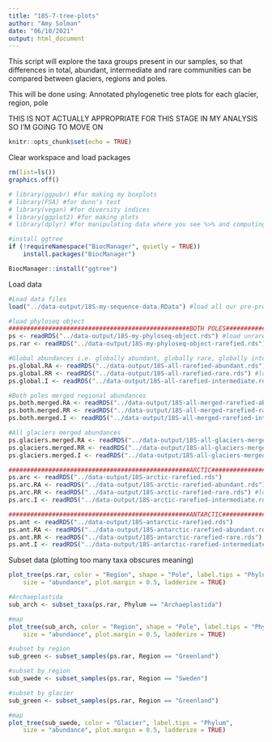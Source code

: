 ```yaml
---
title: "18S-7-tree-plots"
author: "Amy Solman"
date: "06/10/2021"
output: html_document
---
```


This script will explore the taxa groups present in our samples, so that differences in total, abundant, intermediate and rare communities can be compared between glaciers, regions and poles.

This will be done using:
Annotated phylogenetic tree plots for each glacier, region, pole

THIS IS NOT ACTUALLY APPROPRIATE FOR THIS STAGE IN MY ANALYSIS SO I'M GOING TO MOVE ON

```r
knitr::opts_chunk$set(echo = TRUE)
```

Clear workspace and load packages
```r
rm(list=ls())
graphics.off()

# library(ggpubr) #for making my boxplots
# library(FSA) #for dunn's test
# library(vegan) #for diversity indices
# library(ggplot2) #for making plots
# library(dplyr) #for manipulating data where you see %>% and computing summary stats

#install ggtree
if (!requireNamespace("BiocManager", quietly = TRUE))
    install.packages("BiocManager")

BiocManager::install("ggtree")
```


Load data 
```r
#Load data files
load("../data-output/18S-my-sequence-data.RData") #load all our pre-processed data files

#load phyloseq object
##################################################BOTH POLES#################################################
ps <- readRDS("../data-output/18S-my-phyloseq-object.rds") #load unrarefied phyloseq object
ps.rar <- readRDS("../data-output/18S-my-phyloseq-object-rarefied.rds") #load rarefied phyloseq objectcol

#Global abundances i.e. globally abundant, globally rare, globally intermediate
ps.global.RA <- readRDS("../data-output/18S-all-rarefied-abundant.rds") #load rarefied globally abundant phyloseq object
ps.global.RR <- readRDS("../data-output/18S-all-rarefied-rare.rds") #load rarefied globally rare phyloseq object
ps.global.I <- readRDS("../data-output/18S-all-rarefied-intermediate.rds") #load rarefied globally abundant phyloseq object

#Both poles merged regional abundances
ps.both.merged.RA <- readRDS("../data-output/18S-all-merged-rarefied-abundant.rds") #merged poles abundant phyloseq object
ps.both.merged.RR <- readRDS("../data-output/18S-all-merged-rarefied-rare.rds") #merged poles rare phyloseq object
ps.both.merged.I <- readRDS("../data-output/18S-all-merged-rarefied-intermediate.rds") #merged poles intermediate phyloseq object

#All glaciers merged abundances
ps.glaciers.merged.RA <- readRDS("../data-output/18S-all-glaciers-merged-rarefied-abundant.rds") #merged glaciers abundant phyloseq object
ps.glaciers.merged.RR <- readRDS("../data-output/18S-all-glaciers-merged-rarefied-rare.rds") #merged glaciers rare phyloseq object
ps.glaciers.merged.I <- readRDS("../data-output/18S-all-glaciers-merged-rarefied-intermediate.rds") #merged glaciers intermediate phyloseq object

##################################################ARCTIC#################################################
ps.arc <- readRDS("../data-output/18S-arctic-rarefied.rds")
ps.arc.RA <- readRDS("../data-output/18S-arctic-rarefied-abundant.rds") #load rarefied arctic abundant phyloseq object
ps.arc.RR <- readRDS("../data-output/18S-arctic-rarefied-rare.rds") #load rarefied arctic rare phyloseq object
ps.arc.I <- readRDS("../data-output/18S-arctic-rarefied-intermediate.rds") #load rarefied arctic intermediate phyloseq object

##################################################ANTARCTIC#################################################
ps.ant <- readRDS("../data-output/18S-antarctic-rarefied.rds")
ps.ant.RA <- readRDS("../data-output/18S-antarctic-rarefied-abundant.rds") #load rarefied antarctic abundant phyloseq object
ps.ant.RR <- readRDS("../data-output/18S-antarctic-rarefied-rare.rds") #load rarefied antarctic rare phyloseq object
ps.ant.I <- readRDS("../data-output/18S-antarctic-rarefied-intermediate.rds") #load rarefied antarctic intermediate phyloseq object
```

Subset data (plotting too many taxa obscures meaning)
```r
plot_tree(ps.rar, color = "Region", shape = "Pole", label.tips = "Phylum", 
    size = "abundance", plot.margin = 0.5, ladderize = TRUE)

#Archaeplastida
sub_arch <- subset_taxa(ps.rar, Phylum == "Archaeplastida")

#map
plot_tree(sub_arch, color = "Region", shape = "Pole", label.tips = "Phylum", 
    size = "abundance", plot.margin = 0.5, ladderize = TRUE)

#subset by region
sub_green <- subset_samples(ps.rar, Region == "Greenland")

#subset by region
sub_swede <- subset_samples(ps.rar, Region == "Sweden")

#subset by glacier
sub_green <- subset_samples(ps.rar, Region == "Greenland")

#map
plot_tree(sub_swede, color = "Glacier", label.tips = "Phylum", 
    size = "abundance", plot.margin = 0.5, ladderize = TRUE)
```